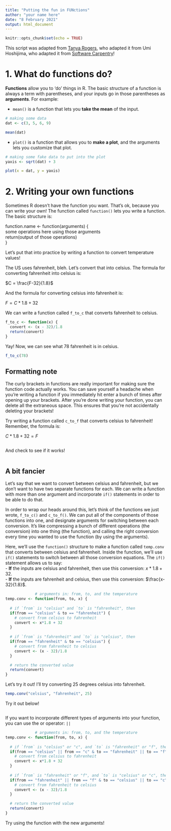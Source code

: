 ```yaml
---
title: "Putting the fun in FUNctions"
author: "your name here"
date: "8 February 2021"
output: html_document
---
```


```r
knitr::opts_chunk$set(echo = TRUE)
```

This script was adapted from [Tanya Rogers](https://outsidethequadrat.weebly.com/), who adapted it from Umi Hoshijima, who adapted it from [Software Carpentry](https://swcarpentry.github.io/r-novice-inflammation/02-func-R/index.html)!

# 1. What do functions do?

**Functions** allow you to 'do' things in R. The basic structure of a function is always a term with parentheses, and your inputs go in those parentheses as **arguments**. For example:  

- `mean()` is a function that lets you **take the mean** of the input.  

```r
# making some data
dat <- c(3, 5, 6, 9)

mean(dat)
```

- `plot()` is a function that allows you to **make a plot**, and the arguments lets you customize that plot.  

```r
# making some fake data to put into the plot
yaxis <- sqrt(dat) + 3

plot(x = dat, y = yaxis)
```

# 2. Writing your own functions

Sometimes R doesn't have the function you want. That's ok, because you can write your own! The function called `function()` lets you write a function. The basic structure is:

function.name <- function(arguments) {  
      some operations here using those arguments  
      return(output of those operations)  
}  

Let's put that into practice by writing a function to convert temperature values!  

The US uses fahrenheit, bleh. Let's convert that into celsius. The formula for converting fahrenheit into celsius is:  

$C = \frac{F-32}{1.8}$

And the formula for converting celsius into fahrenheit is:

$F = C*1.8 + 32$

We can write a function called `f_to_c` that converts fahrenheit to celsius.

```r

f_to_c <- function(x) {
  convert <- (x - 32)/1.8
  return(convert)
}

```

Yay! Now, we can see what 78 fahrenheit is in celsius.
```r
f_to_c(78)
```

## Formatting note

The curly brackets in functions are really important for making sure the function code actually works. You can save yourself a headache when you're writing a function if you immediately hit enter a bunch of times after opening up your brackets. After you're done writing your function, you can delete all the extraneous space. This ensures that you're not accidentally deleting your brackets!  

Try writing a function called `c_to_f` that converts celsius to fahrenheit! Remember, the formula is:

$C*1.8 + 32 = F$

```r




```

And check to see if it works!
```r



```


## A bit fancier

Let's say that we want to convert between celsius and fahrenheit, but we don't want to have two separate functions for each. We can write a function with more than one argument and incorporate `if()` statements in order to be able to do that.  

In order to wrap our heads around this, let's think of the functions we just wrote, `f_to_c()` and `c_to_f()`. We can put all of the components of those functions into one, and designate arguments for switching between each conversion. It's like compressing a bunch of different operations (the conversion) into one thing (the function), and calling the right conversion every time you wanted to use the function (by using the arguments).  

Here, we'll use the `function()` structure to make a function called `temp.conv` that converts between celsius and fahrenheit. Inside the function, we'll use `if()` statements to switch between all those conversion equations. The `if()` statement allows us to say:  
- **If** the inputs are celsius and fahrenheit, then use this conversion: $x*1.8 +32$.  
- **If** the inputs are fahrenheit and celsius, then use this conversion: $\frac{x-32}{1.8}$.  

```r
             # arguments in: from, to, and the temperature
temp.conv <- function(from, to, x) {
  
  # if `from` is "celsius" and `to` is "fahrenheit", then
  if(from == "celsius" & to == "fahrenheit") {
    # convert from celsius to fahrenheit
    convert <- x*1.8 + 32
  }
  
  # if `from` is "fahrenheit" and `to` is "celsius", then
  if(from == "fahrenheit" & to == "celsius") {
    # convert from fahrenheit to celsius
    convert <- (x - 32)/1.8
  }

  # return the converted value
  return(convert)
}
```

Let's try it out! I'll try converting 25 degrees celsius into fahrenheit.
```r
temp.conv("celsius", "fahrenheit", 25)
```

Try it out below!
```r

```

If you want to incorporate different types of arguments into your function, you can use the or operator: `||`

```r
             # arguments in: from, to, and the temperature
temp.conv <- function(from, to, x) {
  
  # if `from` is "celsius" or "c", and `to` is "fahrenheit" or "f", then
  if(from == "celsius" || from == "c" & to == "fahrenheit" || to == "f") {
    # convert from celsius to fahrenheit
    convert <- x*1.8 + 32
  }
  
  # if `from` is "fahrenheit" or "f", and `to` is "celsius" or "c", then
  if(from == "fahrenheit" || from == "f" & to == "celsius" || to == "c") {
    # convert from fahrenheit to celsius
    convert <- (x - 32)/1.8
  }

  # return the converted value
  return(convert)
}
```

Try using the function with the new arguments!
```r

```



